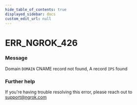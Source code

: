 ```yaml
---
hide_table_of_contents: true
displayed_sidebar: docs
custom_edit_url: null
---
```



# ERR_NGROK_426

### Message

Domain `DOMAIN` CNAME record not found, A record `IPS` found

### Further help

If you're having trouble resolving this error, please reach out to [support@ngrok.com](mailto:support@ngrok.com?subject=Help%20with%20ERR_NGROK_426)

<ErrorDetails error="err_ngrok_426" />
